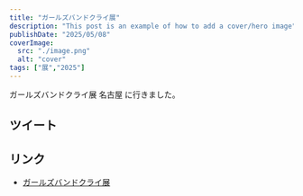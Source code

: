 ```yaml
---
title: "ガールズバンドクライ展"
description: "This post is an example of how to add a cover/hero image"
publishDate: "2025/05/08"
coverImage:
  src: "./image.png"
  alt: "cover"
tags: ["展","2025"]
---
```



ガールズバンドクライ展 名古屋 に行きました。

## ツイート

<Twitter url="https://x.com/dokudamichang/status/1920400324650479963" />

## リンク

- [ガールズバンドクライ展](https://www.toei-anim.co.jp/lp/girls-band-cry/index.php)